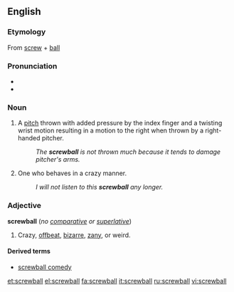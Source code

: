 ==English==

===Etymology===
From [[screw]] + [[ball]]

===Pronunciation===
*{{IPA|/ˈskruːbɔːl/}}
*{{audio|en-us-screwball.ogg|Audio (US)}}

===Noun===
{{en-noun}}

# {{baseball}} A [[pitch]] thrown with added pressure by the index finger and a twisting wrist motion resulting in a motion to the right when thrown by a right-handed pitcher.
#: ''The '''screwball''' is not thrown much because it tends to damage pitcher's arms.''
# {{US}} One who behaves in a crazy manner.
#: ''I will not listen to this '''screwball''' any longer.''

===Adjective===
'''screwball''' (''no [[comparative]] or [[superlative]]'')

# {{US}} Crazy, [[offbeat]], [[bizarre]], [[zany]], or weird.

====Derived terms====
* [[screwball comedy]]

[[et:screwball]]
[[el:screwball]]
[[fa:screwball]]
[[it:screwball]]
[[ru:screwball]]
[[vi:screwball]]